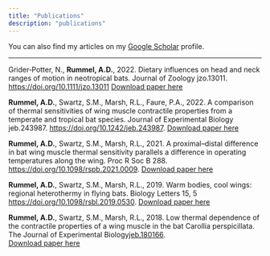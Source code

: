 ```yaml
---
title: "Publications"
description: "publications"
---
```

You can also find my articles on my [Google Scholar](https://scholar.google.com/citations?user=iU1wzqQAAAAJ&hl=en&oi=ao) profile. 

 *** 
Grider‐Potter, N., **Rummel, A.D.**, 2022. Dietary influences on head and neck ranges of motion in neotropical bats. Journal of Zoology jzo.13011. [https://doi.org/10.1111/jzo.13011](https://doi.org/10.1111/jzo.13011)
[Download paper here](http://arummel.github.io/files/Grider‐Potter_Rummel_2022_zoology.pdf)
<br>

**Rummel, A.D.**, Swartz, S.M., Marsh, R.L., Faure, P.A., 2022. A comparison of thermal sensitivities of wing muscle contractile properties from a temperate and tropical bat species. Journal of Experimental Biology jeb.243987. [https://doi.org/10.1242/jeb.243987](https://doi.org/10.1242/jeb.243987).
[Download paper here](http://arummel.github.io/files/Rummel_etal_2022_JEB.pdf)
<br>

**Rummel, A.D.**, Swartz, S.M., Marsh, R.L., 2021. A proximal–distal difference in bat wing muscle thermal sensitivity parallels a difference in operating temperatures along the wing. Proc R Soc B 288. [https://doi.org/10.1098/rspb.2021.0009](https://doi.org/10.1098/rspb.2021.0009).
[Download paper here](http://arummel.github.io/files/Rummel_etal_2021_proximal–distal_difference_batwing_muscle.pdf)
<br>

**Rummel, A.D.**, Swartz, S.M., Marsh, R.L., 2019. Warm bodies, cool wings: regional heterothermy in flying bats. Biology Letters 15, 5 [https://doi.org/10.1098/rsbl.2019.0530](https://doi.org/10.1098/rsbl.2019.0530).
[Download paper here](http://arummel.github.io/files/Rummel_etal_2019_BioLet.pdf)
<br>

**Rummel, A.D.**, Swartz, S.M., Marsh, R.L., 2018. Low thermal dependence of the contractile properties of a wing muscle in the bat Carollia perspicillata. The Journal of Experimental Biology[jeb.180166](https://doi.org/10.1098/rsbl.2019.0530).  
[Download paper here](http://arummel.github.io/files/Rummel_etal_2018_JEB.pdf)  
